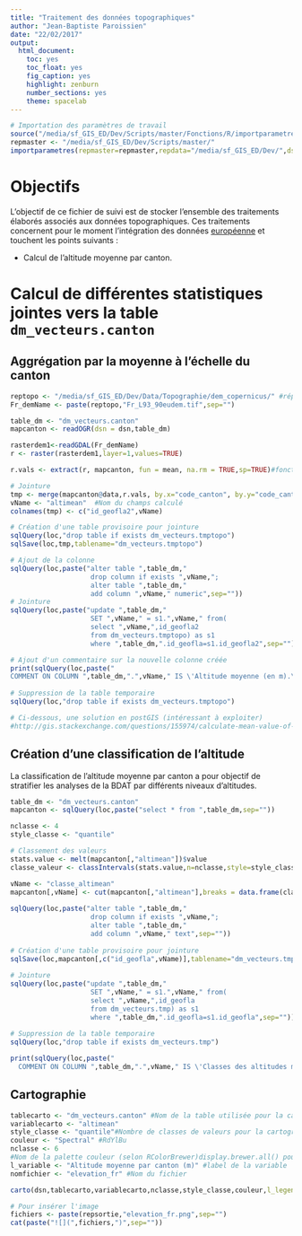 ```yaml
---
title: "Traitement des données topographiques"
author: "Jean-Baptiste Paroissien"
date: "22/02/2017"
output:
  html_document:
    toc: yes
    toc_float: yes
    fig_caption: yes
    highlight: zenburn
    number_sections: yes
    theme: spacelab  
---
```


```r
# Importation des paramètres de travail
source("/media/sf_GIS_ED/Dev/Scripts/master/Fonctions/R/importparametres.R")
repmaster <- "/media/sf_GIS_ED/Dev/Scripts/master/"
importparametres(repmaster=repmaster,repdata="/media/sf_GIS_ED/Dev/",dsn="PG:dbname='sol_elevage' host='localhost' port='5432' user='jb'")
```

# Objectifs

L'objectif de ce fichier de suivi est de stocker l'ensemble des traitements élaborés associés aux données topographiques. Ces traitements concernent pour le moment l'intégration des données [européenne](http://www.eea.europa.eu/data-and-maps/data/eu-dem) et touchent les points suivants :

- Calcul de l'altitude moyenne par canton.

# Calcul de différentes statistiques jointes vers la table `dm_vecteurs.canton`


## Aggrégation par la moyenne à l'échelle du canton

```r
reptopo <- "/media/sf_GIS_ED/Dev/Data/Topographie/dem_copernicus/" #répertoire contenant les rasters à assembler
Fr_demName <- paste(reptopo,"Fr_L93_90eudem.tif",sep="")

table_dm <- "dm_vecteurs.canton"
mapcanton <- readOGR(dsn = dsn,table_dm)

rasterdem1<-readGDAL(Fr_demName) 
r <- raster(rasterdem1,layer=1,values=TRUE)

r.vals <- extract(r, mapcanton, fun = mean, na.rm = TRUE,sp=TRUE)#fonctionne mais prend un certain temps...(l'extension 'Statistiques zones' est plus rapide)

# Jointure
tmp <- merge(mapcanton@data,r.vals, by.x="code_canton", by.y="code_canton",all.x=TRUE,all.y=TRUE)[,c("id_geofla.x","band1")]
vName <- "altimean"  #Nom du champs calculé
colnames(tmp) <- c("id_geofla2",vName)

# Création d'une table provisoire pour jointure
sqlQuery(loc,"drop table if exists dm_vecteurs.tmptopo")
sqlSave(loc,tmp,tablename="dm_vecteurs.tmptopo")

# Ajout de la colonne
sqlQuery(loc,paste("alter table ",table_dm,"
                    drop column if exists ",vName,";
                    alter table ",table_dm,"
                    add column ",vName," numeric",sep=""))                 
# Jointure 
sqlQuery(loc,paste("update ",table_dm,"
                    SET ",vName," = s1.",vName," from(
                    select ",vName,",id_geofla2
                    from dm_vecteurs.tmptopo) as s1
                    where ",table_dm,".id_geofla=s1.id_geofla2",sep=""))

# Ajout d'un commentaire sur la nouvelle colonne créée
print(sqlQuery(loc,paste("
COMMENT ON COLUMN ",table_dm,".",vName," IS \'Altitude moyenne (en m).\';",sep="")))
    
# Suppression de la table temporaire
sqlQuery(loc,"drop table if exists dm_vecteurs.tmptopo")

# Ci-dessous, une solution en postGIS (intéressant à exploiter)
#http://gis.stackexchange.com/questions/155974/calculate-mean-value-of-polygon-from-raster-in-postgis
```

## Création d'une classification de l'altitude 

La classification de l'altitude moyenne par canton a pour objectif de stratifier les analyses de la BDAT par différents niveaux d'altitudes.

```r
table_dm <- "dm_vecteurs.canton"
mapcanton <- sqlQuery(loc,paste("select * from ",table_dm,sep=""))

nclasse <- 4
style_classe <- "quantile"

# Classement des valeurs
stats.value <- melt(mapcanton[,"altimean"])$value
classe_valeur <- classIntervals(stats.value,n=nclasse,style=style_classe,digits=1,na.rm=TRUE)[[2]]

vName <- "classe_altimean"
mapcanton[,vName] <- cut(mapcanton[,"altimean"],breaks = data.frame(classe_valeur)[,1],include.lowest=T)
    
sqlQuery(loc,paste("alter table ",table_dm,"
                    drop column if exists ",vName,";
                    alter table ",table_dm,"
                    add column ",vName," text",sep=""))
                       
# Création d'une table provisoire pour jointure
sqlSave(loc,mapcanton[,c("id_geofla",vName)],tablename="dm_vecteurs.tmp")
    
# Jointure 
sqlQuery(loc,paste("update ",table_dm,"
                    SET ",vName," = s1.",vName," from(
                    select ",vName,",id_geofla
                    from dm_vecteurs.tmp) as s1
                    where ",table_dm,".id_geofla=s1.id_geofla",sep=""))
    
# Suppression de la table temporaire
sqlQuery(loc,"drop table if exists dm_vecteurs.tmp")

print(sqlQuery(loc,paste("
  COMMENT ON COLUMN ",table_dm,".",vName," IS \'Classes des altitudes moyennes par canton avec la méthode ",style_classe," et établies sur la variable altimean.\';",sep="")))
```
## Cartographie

```r
tablecarto <- "dm_vecteurs.canton" #Nom de la table utilisée pour la cartographie (table postgis)
variablecarto <- "altimean"
style_classe <- "quantile"#Nombre de classes de valeurs pour la cartographie
couleur <- "Spectral" #RdYlBu
nclasse <- 6
#Nom de la palette couleur (selon RColorBrewer)display.brewer.all() pour connaître les différentes palettes
l_variable <- "Altitude moyenne par canton (m)" #label de la variable
nomfichier <- "elevation_fr" #Nom du fichier

carto(dsn,tablecarto,variablecarto,nclasse,style_classe,couleur,l_legend=l_variable,repsortie,nomfichier,dept=FALSE,reg=FALSE,nrowlayout=1,ncollayout=1,position="bottom",ggsaveheight=7,ggsavewidth=10)
```

```r
# Pour insérer l'image
fichiers <- paste(repsortie,"elevation_fr.png",sep="")
cat(paste("![](",fichiers,")",sep=""))
```



